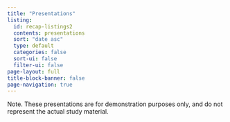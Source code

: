 ```yaml
---
title: "Presentations"
listing:
  id: recap-listings2
  contents: presentations
  sort: "date asc"
  type: default
  categories: false
  sort-ui: false
  filter-ui: false
page-layout: full
title-block-banner: false
page-navigation: true
---
```


Note. These presentations are for demonstration purposes only, and do not represent the actual study material.

::: {#recap-listings2}
:::

